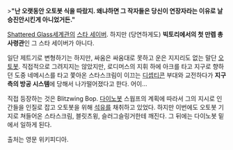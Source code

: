>'''"난 오랫동안 오토봇 식을 따랐지. 왜냐하면 그 작자들은 당신이 연장자라는 이유로 날 승진안시킨게 아니었거든."'''

[[Shattered Glass]]세계관의 [[스타 세이버]]. 하지만 (당연하게도) '''빅토리에서의 첫 만렙 총사령관'''인 그 스타 세이버가 아니다.

일단 제트기로 변형하기는 하지만, 싸움은 싸움대로 못하고 운은 지지리도 없는 말단 [[오토봇]]. 
직접적으로 그려지지는 않았지만, 로디머스의 지휘 하에 아크를 타고 지구로 향하던 도중 네메시스를 타고 쫓아온 스타스크림이 이끄는 [[디셉티콘]] 부대와 교전하다가 '''지구 측의 방공 시스템'''에 당해서 나가떨어졌다고 한다. 어이...

직접 등장하는 것은 Blitzwing Bop. [[다이노봇]] 스웝프의 계획에 따라서 그의 지시로 인간들을 인질로 잡고 오토봇을 위해 [[석유]]를 채취하고 있었다. 하지만 이번에도 오토봇 기지로 쳐들어온 스타스크림, 블릿츠윙, 슬러그슬링거한테 깨진다. 그 뒤에는 다이노봇 밑에서 일하게 된다.

출처는 영문 위키피디아.
